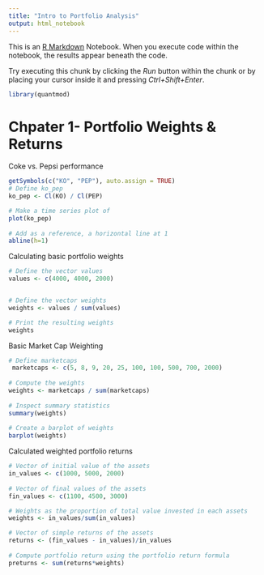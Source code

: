 ```yaml
---
title: "Intro to Portfolio Analysis"
output: html_notebook
---
```


This is an [R Markdown](http://rmarkdown.rstudio.com) Notebook. When you execute code within the notebook, the results appear beneath the code. 

Try executing this chunk by clicking the *Run* button within the chunk or by placing your cursor inside it and pressing *Ctrl+Shift+Enter*. 

```r
library(quantmod)
```

# Chpater 1- Portfolio Weights & Returns

Coke vs. Pepsi performance

```r
getSymbols(c("KO", "PEP"), auto.assign = TRUE)
# Define ko_pep 
ko_pep <- Cl(KO) / Cl(PEP)

# Make a time series plot of
plot(ko_pep)
  
# Add as a reference, a horizontal line at 1
abline(h=1)
```

Calculating basic portfolio weights
```r
# Define the vector values
values <- c(4000, 4000, 2000)


# Define the vector weights
weights <- values / sum(values)

# Print the resulting weights
weights
```

Basic Market Cap Weighting

```r
# Define marketcaps
 marketcaps <- c(5, 8, 9, 20, 25, 100, 100, 500, 700, 2000)
  
# Compute the weights
weights <- marketcaps / sum(marketcaps)
  
# Inspect summary statistics
summary(weights)
  
# Create a barplot of weights
barplot(weights)
```

Calculated weighted portfolio returns
 
```r
# Vector of initial value of the assets
in_values <- c(1000, 5000, 2000)
  
# Vector of final values of the assets
fin_values <- c(1100, 4500, 3000)

# Weights as the proportion of total value invested in each assets
weights <- in_values/sum(in_values)

# Vector of simple returns of the assets 
returns <- (fin_values - in_values)/in_values
  
# Compute portfolio return using the portfolio return formula
preturns <- sum(returns*weights)
```



